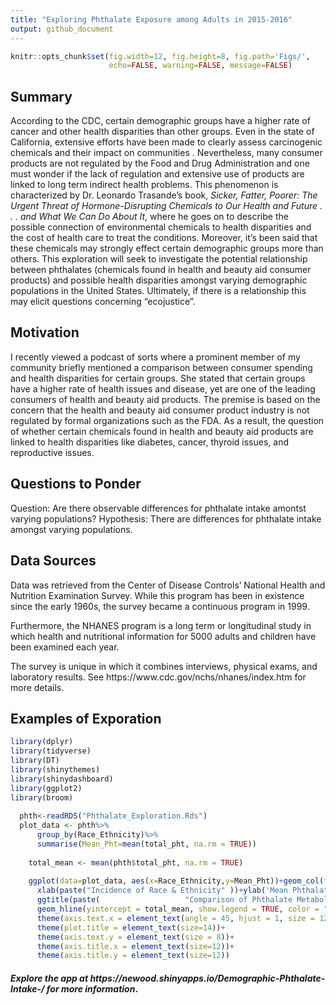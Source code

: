 ```yaml
---
title: "Exploring Phthalate Exposure among Adults in 2015-2016"
output: github_document
---
```


```r
knitr::opts_chunk$set(fig.width=12, fig.height=8, fig.path='Figs/',
                      echo=FALSE, warning=FALSE, message=FALSE)
```

## Summary

According to the CDC, certain demographic groups have a higher rate of cancer and other health disparities than other groups.  Even in the state of California, extensive efforts have been made to clearly assess carcinogenic chemicals and their impact on communities .  Nevertheless, many consumer products are not regulated by the Food and Drug Administration and one must wonder if the lack of regulation and extensive use of products are linked to long term indirect health problems.  This phenomenon is characterized by Dr. Leonardo Trasande's book, *Sicker, Fatter, Poorer: The Urgent Threat of Hormone-Disrupting Chemicals to Our Health and Future . . . and What We Can Do About It*, where he goes on to describe the possible connection of environmental chemicals to health disparities and the cost of health care to treat the conditions.  Moreover, it's been said that these chemicals may strongly effect certain demographic groups more than others.  This exploration will seek to investigate the potential relationship between phthalates (chemicals found in health and beauty aid consumer products) and possible health disparities amongst varying demographic populations in the United States.  Ultimately, if there is a relationship this may elicit questions concerning “ecojustice”.

## Motivation

I recently viewed a podcast of sorts where a prominent member of my community briefly mentioned a comparison between consumer spending and health disparities for certain groups.  She stated that certain groups have a higher rate of health issues and disease, yet are one of the leading consumers of health and beauty aid products.  The premise is based on the concern that the health and beauty aid consumer product industry is not regulated by formal organizations such as the FDA.  As a result, the question of whether certain chemicals found in health and beauty aid products are linked to health disparities like diabetes, cancer, thyroid issues, and reproductive issues.


## Questions to Ponder

Question: Are there observable differences for phthalate intake amontst varying populations?     Hypothesis: There are differences for phthalate intake amongst varying populations.


## Data Sources

Data was retrieved from the Center of Disease Controls' National Health and Nutrition Examination Survey. While this program has been in existence since the early 1960s, the survey became a continuous program in 1999.

Furthermore, the NHANES program is a long term or longitudinal study in which health and nutritional information for 5000 adults and children have been examined each year.

The survey is unique in which it combines interviews, physical exams, and laboratory results.  See https://www.cdc.gov/nchs/nhanes/index.htm for more details.
 

## Examples of Exporation


```r
library(dplyr)
library(tidyverse)
library(DT)
library(shinythemes)
library(shinydashboard)
library(ggplot2)
library(broom)
  
  phth<-readRDS("Phthalate_Exploration.Rds")  
  plot_data <- phth%>%
      group_by(Race_Ethnicity)%>%
      summarise(Mean_Pht=mean(total_pht, na.rm = TRUE))
    
    total_mean <- mean(phth$total_pht, na.rm = TRUE)
    
    ggplot(data=plot_data, aes(x=Race_Ethnicity,y=Mean_Pht))+geom_col(fill = "navy")+
      xlab(paste("Incidence of Race & Ethnicity" ))+ylab('Mean Phthalate Metabolite in Urine (ng/mL')+
      ggtitle(paste(                   "Comparison of Phthalate Metabolite Excretion by Race and Ethnicity"))+
      geom_hline(yintercept = total_mean, show.legend = TRUE, color = "red")+
      theme(axis.text.x = element_text(angle = 45, hjust = 1, size = 12))+
      theme(plot.title = element_text(size=14))+
      theme(axis.text.y = element_text(size = 8))+
      theme(axis.title.x = element_text(size=12))+
      theme(axis.title.y = element_text(size=12))
```


#### *Explore the app at https://newood.shinyapps.io/Demographic-Phthalate-Intake-/ for more information*.
